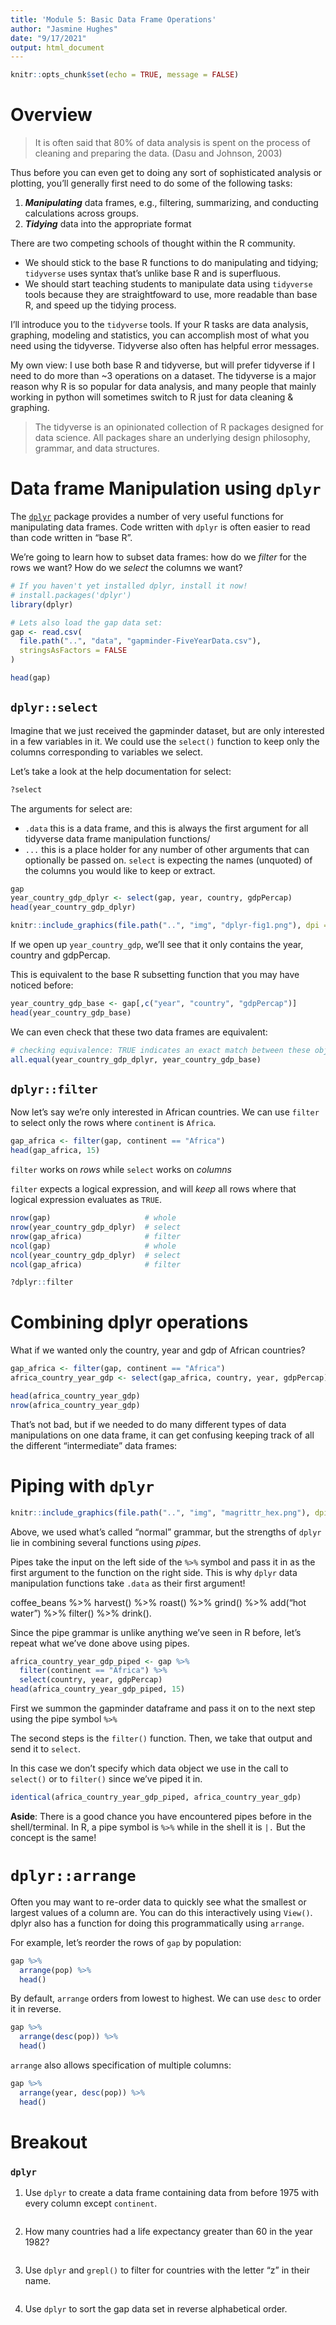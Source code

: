 ```yaml
---
title: 'Module 5: Basic Data Frame Operations'
author: "Jasmine Hughes"
date: "9/17/2021"
output: html_document
---
```



```r
knitr::opts_chunk$set(echo = TRUE, message = FALSE)
```

# Overview

> It is often said that 80% of data analysis is spent on the process of cleaning 
and preparing the data. (Dasu and Johnson, 2003)

Thus before you can even get to doing any sort of sophisticated analysis or 
plotting, you'll generally first need to do some of the following tasks:

1. ***Manipulating*** data frames, e.g., filtering, summarizing, and conducting 
   calculations across groups.
2. ***Tidying*** data into the appropriate format

There are two competing schools of thought within the R community.

* We should stick to the base R functions to do manipulating and tidying; 
  `tidyverse` uses syntax that's unlike base R and is superfluous.
* We should start teaching students to manipulate data using `tidyverse` tools 
  because they are straightfoward to use, more readable than base R, and speed 
  up the tidying process.

I'll introduce you to the `tidyverse` tools. If your R tasks are data analysis, 
graphing, modeling and statistics, you can accomplish most of what you need 
using the tidyverse. Tidyverse also often has helpful error messages.

My own view: I use both base R and tidyverse, but will prefer tidyverse if I 
need to do more than ~3 operations on a dataset. The tidyverse is a major reason 
why R is so popular for data analysis, and many people that mainly working in 
python will sometimes switch to R just for data cleaning & graphing. 

> The tidyverse is an opinionated collection of R packages designed for 
data science. All packages share an underlying design philosophy, grammar, and 
data structures. 

# Data frame Manipulation using `dplyr`

The [`dplyr`](https://cran.r-project.org/web/packages/dplyr/dplyr.pdf) package 
provides a number of very useful functions for manipulating data frames. 
Code written with `dplyr` is often easier to read than code written in "base R".

We're going to learn how to subset data frames: how do we *filter* for the rows 
we want? How do we *select* the columns we want?

```r
# If you haven't yet installed dplyr, install it now!
# install.packages('dplyr')
library(dplyr)

# Lets also load the gap data set:
gap <- read.csv(
  file.path("..", "data", "gapminder-FiveYearData.csv"), 
  stringsAsFactors = FALSE
)

head(gap)
```

## `dplyr::select`

Imagine that we just received the gapminder dataset, but are only interested in 
a few variables in it. We could use the `select()` function to keep only the 
columns corresponding to variables we select.

Let's take a look at the help documentation for select:

```r
?select
```

The arguments for select are:

* `.data` this is a data frame, and this is always the first argument for all 
  tidyverse data frame manipulation functions/
* `...` this is a place holder for any number of other arguments that can 
  optionally be passed on. `select` is expecting the names (unquoted) of the 
  columns you would like to keep or extract.


```r
gap
year_country_gdp_dplyr <- select(gap, year, country, gdpPercap)
head(year_country_gdp_dplyr)
```

```r
knitr::include_graphics(file.path("..", "img", "dplyr-fig1.png"), dpi = 400)
```

If we open up `year_country_gdp`, we'll see that it only contains the year, 
country and gdpPercap.

This is equivalent to the base R subsetting function that you may have noticed 
before:

```r
year_country_gdp_base <- gap[,c("year", "country", "gdpPercap")]
head(year_country_gdp_base)
```

We can even check that these two data frames are equivalent:

```r
# checking equivalence: TRUE indicates an exact match between these objects
all.equal(year_country_gdp_dplyr, year_country_gdp_base)
```

## `dplyr::filter`

Now let's say we're only interested in African countries. We can use `filter` 
to select only the rows where `continent` is `Africa`.

```r
gap_africa <- filter(gap, continent == "Africa")
head(gap_africa, 15)
```

`filter` works on *rows* while `select` works on *columns*

`filter` expects a logical expression, and will *keep* all rows where that logical expression evaluates as `TRUE`.

```r
nrow(gap)                     # whole
nrow(year_country_gdp_dplyr)  # select
nrow(gap_africa)              # filter
ncol(gap)                     # whole
ncol(year_country_gdp_dplyr)  # select
ncol(gap_africa)              # filter

?dplyr::filter
```

# Combining dplyr operations

What if we wanted only the country, year and gdp of African countries?

```r
gap_africa <- filter(gap, continent == "Africa")
africa_country_year_gdp <- select(gap_africa, country, year, gdpPercap)

head(africa_country_year_gdp)
nrow(africa_country_year_gdp)
```

That's not bad, but if we needed to do many different types of data 
manipulations on one data frame, it can get confusing keeping track of all the 
different "intermediate" data frames:

# Piping with `dplyr`

```r
knitr::include_graphics(file.path("..", "img", "magrittr_hex.png"), dpi = 400)

```
Above, we used what's called "normal" grammar, but the strengths of `dplyr` lie 
in combining several functions using *pipes*.

Pipes take the input on the left side of the `%>%` symbol and pass it in as the 
first argument to the function on the right side. This is why `dplyr` data 
manipulation functions take `.data` as their first argument!

coffee_beans %>% 
  harvest() %>% 
  roast() %>% 
  grind() %>% 
  add("hot water") %>% 
  filter() %>% 
  drink().

Since the pipe grammar is unlike anything we've seen in R before, let's 
repeat what we've done above using pipes.

```r
africa_country_year_gdp_piped <- gap %>%
  filter(continent == "Africa") %>% 
  select(country, year, gdpPercap)
head(africa_country_year_gdp_piped, 15)
```


First we summon the gapminder dataframe and pass it on to the next step using 
the pipe symbol `%>%`

The second steps is the `filter()` function. Then, we take that output and send 
it to `select`.

In this case we don't specify which data object we use in the call to 
`select()` or to `filter()` since we've piped it in.

```r
identical(africa_country_year_gdp_piped, africa_country_year_gdp)
```

**Aside**: There is a good chance you have encountered pipes before in the 
shell/terminal. In R, a pipe symbol is `%>%` while in the shell it is `|.` 
But the concept is the same!

# `dplyr::arrange`

Often you may want to re-order data to quickly see what the smallest or largest 
values of a column are. You can do this interactively using `View()`. dplyr also 
has a function for doing this programmatically using `arrange`. 

For example, let's reorder the rows of `gap` by population:

```r
gap %>%
  arrange(pop) %>%
  head()

```
By default, `arrange` orders from lowest to highest. We can use `desc` to order it in reverse.
```r
gap %>%
  arrange(desc(pop)) %>%
  head()

```
 `arrange` also allows specification of multiple columns:
```r
gap %>%
  arrange(year, desc(pop)) %>%
  head()
```

# Breakout

### `dplyr`

1. Use `dplyr` to create a data frame containing data from before 1975 with every column except `continent`.

```r
  
```

2. How many countries had a life expectancy greater than 60 in the year 1982?

```r


```

3. Use `dplyr` and `grepl()` to filter for countries with the letter "z" in their name.

```r


```

4. Use `dplyr` to sort the gap data set in reverse alphabetical order.

```r


```
